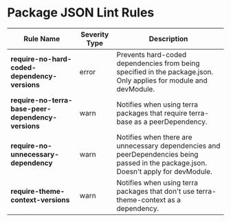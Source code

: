 
<Badge />

# Package JSON Lint Rules

| Rule Name | Severity Type | Description |
| --- | --- |--- |
| __require-no-hard-coded-dependency-versions__ | error | Prevents hard-coded dependencies from being specified in the package.json. Only applies for module and devModule. |
| __require-no-terra-base-peer-dependency-versions__ | warn| Notifies when using terra packages that require terra-base as a peerDependency. |
| __require-no-unnecessary-dependency__ | warn| Notifies when there are unnecessary dependencies and peerDependencies being passed in the package.json. Doesn't apply for devModule. |
| __require-theme-context-versions__ | warn| Notifies when using terra packages that don't use terra-theme-context as a dependency. |
